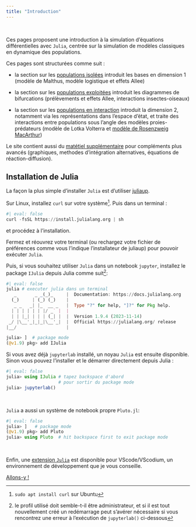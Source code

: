 ```yaml
---
title: "Introduction"
---
```

\

Ces pages proposent une introduction à la simulation d'équations différentielles avec `Julia`, centrée sur la simulation de modèles classiques en dynamique des populations.

Ces pages sont structurées comme suit :

- la section sur les [populations isolées](pop_isolees.qmd) introduit les bases en dimension 1 (modèle de Malthus, modèle logistique et effets Allee)

- la section sur les [populations exploitées](pop_exploitees.qmd) introduit les diagrammes de bifurcations (prélèvements et effets Allee, interactions insectes-oiseaux)

- la section sur les [populations en interaction](pop_interactions.qmd) introduit la dimension 2, notamment via les représentations dans l'espace d'état, et traite des interactions entre populations sous l'angle des modèles proies-prédateurs (modèle de Lotka Volterra et [modèle de Rosenzweig MacArthur](pop_interactions2.qmd))

Le site contient aussi du [matétiel supplémentaire](annexes.qmd) pour compléments plus avancés (graphiques, methodes d'intégration alternatives, équations de réaction-diffusion).

## Installation de Julia

La façon la plus simple d'installer `Julia` est d'utiliser [juliaup](https://github.com/JuliaLang/juliaup). 

Sur Linux, installez `curl` sur votre système^[`sudo apt install curl` sur Ubuntu]. Puis dans un terminal :
```julia
#| eval: false
curl -fsSL https://install.julialang.org | sh
```
et procédez à l'installation. 

Fermez et réouvrez votre terminal (ou rechargez votre fichier de préférences comme vous l'indique l'installateur de juliaup) pour pouvoir exécuter `Julia`.

Puis, si vous souhaitez utiliser `Julia` dans un notebook `jupyter`, installez le package `IJulia` depuis Julia comme suit^[le profil utilisé doit semble-t-il être administrateur, et si il est tout nouvellement créé un redémarrage peut s'avérer nécessaire si vous rencontrez une erreur à l'exécution de `jupyterlab()` ci-dessous]:
```julia
#| eval: false
julia # executer julia dans un terminal
   _       _ _(_)_     |  Documentation: https://docs.julialang.org
  (_)     | (_) (_)    |
   _ _   _| |_  __ _   |  Type "?" for help, "]?" for Pkg help.
  | | | | | | |/ _` |  |
  | | |_| | | | (_| |  |  Version 1.9.4 (2023-11-14)
 _/ |\__'_|_|_|\__'_|  |  Official https://julialang.org/ release
|__/                   |

julia> ]  # package mode
(@v1.9) pkg> add IJulia 
```



Si vous avez déjà `jupyterlab` installé, un noyau `Julia` est ensuite disponible. Sinon vous pouvez l'installer et le démarrer directement depuis Julia :
```julia
#| eval: false
julia> using IJulia # tapez backspace d'abord 
                    # pour sortir du package mode
julia> jupyterlab()
```
\

`Julia` a aussi un système de notebook propre `Pluto.jl`:
```julia
#| eval: false
julia> ]   # package mode
(@v1.9) pkg> add Pluto
julia> using Pluto  # hit backspace first to exit package mode
```
\

Enfin, une [extension `Julia`](https://www.julia-vscode.org/docs/stable/setup/) est disponible pour VScode/VScodium, un environnement de développement que je vous conseille.

[Allons-y !](pop_isolees.qmd)